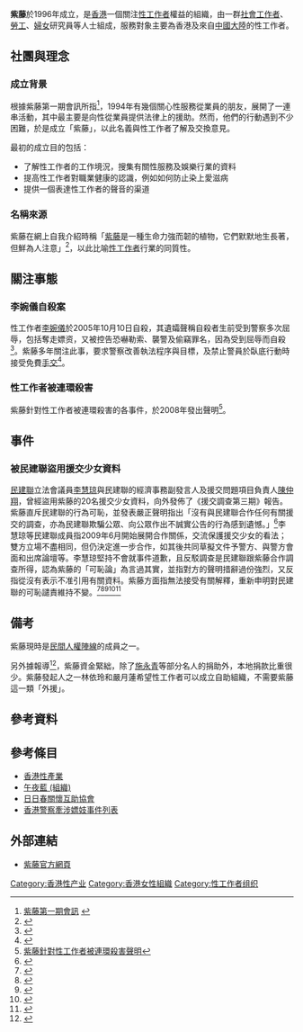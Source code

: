 {{Otheruses|紫藤|other=植物|want=1}}
'''紫藤'''於1996年成立，是[[香港|香港]]一個關注[[性工作者|性工作者]]權益的組織，由一群[[社會工作者|社會工作者]]、[[勞工|勞工]]、[[婦女|婦女]]研究員等人士組成，服務對象主要為香港及來自[[中國大陸|中國大陸]]的性工作者。 

==社團與理念==
===成立背景===
根據紫藤第一期會訊所指<ref>[http://www.ziteng.org.hk/newsletter/01_c.html 紫藤第一期會訊] {{webarchive|url=https://web.archive.org/web/20081018093736/http://www.ziteng.org.hk/newsletter/01_c.html |date=2008-10-18 }}</ref>，1994年有幾個關心性服務從業員的朋友，展開了一連串活動，其中最主要是向性從業員提供法律上的援助。然而，他們的行動遇到不少困難，於是成立「紫藤」，以此名義與性工作者了解及交換意見。

最初的成立目的包括：
*了解性工作者的工作境況，搜集有關性服務及娛樂行業的資料
*提高性工作者對職業健康的認識，例如如何防止染上愛滋病
*提供一個表達性工作者的聲音的渠道

===名稱來源===
紫藤在網上自我介紹時稱「[[紫藤|紫藤]]是一種生命力強而韌的植物，它們默默地生長著，但鮮為人注意」<ref>{{Cite web |url=http://www.ziteng.org.hk/aboutus/aboutus_c.html |title=紫藤的「關於我們」網頁 |access-date=2008-12-13 |archive-date=2016-11-04 |archive-url=https://web.archive.org/web/20161104155858/http://www.ziteng.org.hk/aboutus/aboutus_c.html |dead-url=no }}</ref>，以此比喻[[性工作者|性工作者]]行業的同質性。

==關注事態==
===李婉儀自殺案===
{{main|李婉儀自殺案}}
性工作者[[李婉儀|李婉儀]]於2005年10月10日自殺，其遺孀聲稱自殺者生前受到警察多次屈辱，包括奪走嫖资，又被控告恐嚇勒索、襲警及偷竊罪名，因為受到屈辱而自殺<ref>{{Cite web |url=http://www.stnn.cc/global/hk_macau/t20060509_207951.html |title=星島環球網，「妓女跳楼案 死者母亲称女儿遭警员冤枉」，2008-12-13 閱 |access-date=2008-12-13 |archive-url=https://web.archive.org/web/20130613213721/http://www.stnn.cc/global/hk_macau/t20060509_207951.html |archive-date=2013-06-13 |dead-url=yes }}</ref>。紫藤多年關注此事，要求警察改善執法程序與目標，及禁止警員於臥底行動時接受免費[[手交|手交]]<ref>{{Cite web |url=http://www.ziteng.org.hk/aboutus/PS2006MAY11_c.html |title=紫藤新聞稿，「警方死不悔改」2008-12-13 閱 |access-date=2008-12-13 |archive-date=2016-11-03 |archive-url=https://web.archive.org/web/20161103184107/http://www.ziteng.org.hk/aboutus/PS2006MAY11_c.html |dead-url=no }}</ref>。

===性工作者被連環殺害===
{{main|2008年香港性工作者連環兇殺案}}
紫藤針對性工作者被連環殺害的各事件，於2008年發出聲明<ref>[http://www.aaf.org.hk/index.php?option=com_content&view=article&id=121:2008-03-19-07-24-32&catid=51:%E9%81%8B%E5%8B%95%E9%80%A3%E7%B7%9A&Itemid=94 紫藤針對性工作者被連環殺害聲明]</ref>。

==事件==
===被民建聯盜用援交少女資料===
[[民建聯|民建聯]]立法會議員[[李慧琼|李慧琼]]與民建聯的經濟事務副發言人及援交問題項目負責人[[陳仲翔|陳仲翔]]，曾經盜用紫藤的20名援交少女資料，向外發佈了《援交調查第三期》報告。紫藤直斥民建聯的行為可恥，並發表嚴正聲明指出「沒有與民建聯合作任何有關援交的調查，亦為民建聯欺騙公眾、向公眾作出不誠實公告的行為感到遺憾。」<ref>{{Cite web |url=http://ziteng_hk.mysinablog.com/index.php?op=ViewArticle&articleId=2096905 |title=紫藤對民建聯《援交調查第三期》新聞發佈會的聲明 |access-date=2020-05-18 |archive-url=https://web.archive.org/web/20160602104135/http://ziteng_hk.mysinablog.com/index.php?op=ViewArticle&articleId=2096905 |archive-date=2016-06-02 |dead-url=yes }}</ref>李慧琼等民建聯成員指2009年6月開始展開合作關係，交流保護援交少女的看法；雙方立場不盡相同，但仍決定進一步合作，如其後共同草擬文件予警方、與警方會面和出席論壇等。李慧琼堅持不會就事件道歉，且反駁調查是民建聯跟紫藤合作調查所得，認為紫藤的「可恥論」為言過其實，並指對方的聲明措辭過份強烈，又反指從沒有表示不准引用有關資料。紫藤方面指無法接受有關解釋，重新申明對民建聯的可恥譴責維持不變。<ref>{{cite web|url=http://news.sina.com.hk/news/381/3/1/1370005/1.html|title=紫藤：無同民建聯合作|date=2009年12月23日|publisher=[[明報|明報]]}}{{dead link|date=2018年3月 |bot=InternetArchiveBot |fix-attempted=yes }}</ref><ref>{{cite web|url=http://www1.hk.apple.nextmedia.com/template/apple/art_main.php?iss_id=20091223&sec_id=4104&art_id=13554045|title=指摘盜用資料 澄清從未合作紫藤怒轟民建聯可恥|date=2009年12月23日|publisher=[[蘋果日報_(香港)|蘋果日報]]}}{{Dead link}}</ref><ref>{{cite web|url=http://www1.hk.apple.nextmedia.com/template/apple/art_main.php?iss_id=20091224&sec_id=4104&art_id=13557733|date=2009年12月24日|title=被轟可恥 民建聯死撐：紫藤無說不准用|publisher=[[蘋果日報_(香港)|蘋果日報]]}}{{Dead link}}</ref><ref>{{cite web|url=http://orientaldaily.on.cc/cnt/news/20091224/00176_097.html|title=李慧琼道歉可一不可再|date=2009年12月24日|publisher=[[東方日報_(香港)|東方日報 (香港)]]|access-date=2020年5月18日|archive-date=2010年11月27日|archive-url=https://web.archive.org/web/20101127011230/http://orientaldaily.on.cc/cnt/news/20091224/00176_097.html|dead-url=no}}</ref><ref>{{cite web|url=http://hk.apple.nextmedia.com/template/apple/art_main.php?iss_id=20091225&sec_id=4104&subsec_id=15333&art_id=13560924&cat_id=12954718&coln_id=6796044|title=民建聯盜用資料成笑柄|date=2009年12月25日|publisher=[[蘋果日報_(香港)|蘋果日報]]}}{{Dead link}}</ref>

==備考==
紫藤現時是[[民間人權陣線|民間人權陣線]]的成員之一。

另外據報導<ref>{{Cite web |url=http://news.sina.com.hk/cgi-bin/nw/show.cgi/221/3/1/677671/1.html |title=明報 2008-03-23，閱於 2008-12-13 新浪網 |access-date=2008-12-13 |archive-url=https://web.archive.org/web/20080515231125/http://news.sina.com.hk/cgi-bin/nw/show.cgi/221/3/1/677671/1.html |archive-date=2008-05-15 |dead-url=yes }}</ref>，紫藤資金緊絀，除了[[施永青|施永青]]等部分名人的捐助外，本地捐款比重很少。紫藤發起人之一林依玲和嚴月蓮希望性工作者可以成立自助組織，不需要紫藤這一類「外援」。

==參考資料==
<references />

==參考條目==
*[[香港性產業|香港性產業]]
*[[午夜藍_(組織)|午夜藍 (組織)]]
*[[日日春關懷互助協會|日日春關懷互助協會]]
*[[香港警察牽涉嫖妓事件列表|香港警察牽涉嫖妓事件列表]]

==外部連結==
*[http://www.ziteng.org.hk/ 紫藤官方網頁] {{Wayback|url=http://www.ziteng.org.hk/ |date=20161201092104 }}

[[Category:香港性产业|Category:香港性产业]]
[[Category:香港女性組織|Category:香港女性組織]]
[[Category:性工作者组织|Category:性工作者组织]]